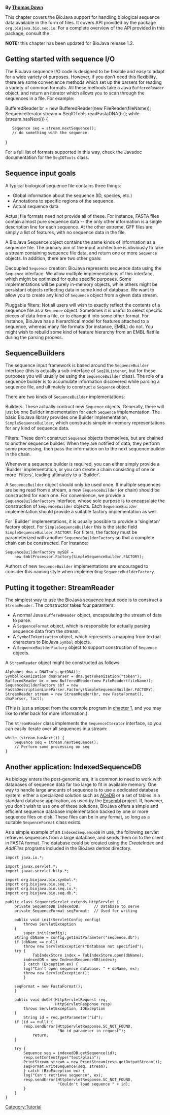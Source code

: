 '''By [mailto:td2@sanger.ac.uk Thomas Down]'''

This chapter covers the BioJava support for handling biological sequence data available in the form of files. It covers API provided by the package <code>org.biojava.bio.seq.io</code>. For a complete overview of the API provided in this package, consult the {{JavaDoc:Documentation}}. 


'''NOTE:''' this chapter has been updated for BioJava release 1.2. 

== Getting started with sequence I/O ==

The BioJava sequence I/O code is designed to be flexible and easy to adapt for a wide variety of purposes. However, if you don't need this flexibility, there are some convenience methods which set up the parsers for reading a variety of common formats. All these methods take a Java <code>BufferedReader</code> object, and return an iterator which allows you to scan through the sequences in a file. For example: 

<java>BufferedReader br = new BufferedReader(new FileReader(fileName));
SequenceIterator stream = SeqIOTools.readFastaDNA(br);
while (stream.hasNext()) {
    Sequence seq = stream.nextSequence();
    // do something with the sequence.
}</java>

For a full list of formats supported in this way, check the Javadoc documentation for the <code>SeqIOTools</code> class.

== Sequence input goals ==

A typical biological sequence file contains three things: 

* Global information about the sequence (ID, species, etc.) 
* Annotations to specific regions of the sequence. 
* Actual sequence data 

Actual file formats need not provide all of these. For instance, FASTA files contain almost pure sequence data -- the only other information is a single description line for each sequence. At the other extreme, GFF files are simply a list of features, with no sequence data in the file. 

A BioJava Sequence object contains the same kinds of information as a sequence file. The primary aim of the input architecture is obviously to take a stream containing sequence file data, and return one or more <code>Sequence</code> objects. In addition, there are two other goals: 

; Decoupled <code>Sequence</code> creation: BioJava represents sequence data using the <code>Sequence</code> interface. We allow multiple implementations of this interface, which might be optimized for quite specific purposes. Some implementations will be purely in-memory objects, while others might be persistant objects reflecting data in some kind of database. We want to allow you to create any kind of <code>Sequence</code> object from a given data stream.

; Pluggable filters: Not all users will wish to exactly reflect the contents of a sequence file as a <code>Sequence</code> object. Sometimes it is useful to select specific pieces of data from a file, or to change it into some other format. For instance, BioJava has a hierarchical model for features attached to a sequence, whereas many file formats (for instance, EMBL) do not. You might wish to rebuild some kind of feature hierarchy from an EMBL flatfile during the parsing process.

== SequenceBuilders ==

The sequence input framework is based around the <code>SequenceBuilder</code> interface (this is actually a sub-interface of <code>SeqIOListener</code>, but for these purposes you will usually be using the <code>SequenceBuilder</code> class). The role of a sequence builder is to accumulate information discovered while parsing a sequence file, and ultimately to construct a <code>Sequence</code> object. 

There are two kinds of <code>SequenceBuilder</code> implementations: 

; Builders: These actually contruct new <code>Sequence</code> objects. Generally, there will just be one Builder implementation for each <code>Sequence</code> implementation. The basic BioJava library provides one Builder implementation, <code>SimpleSequenceBuilder</code>, which constructs simple in-memory representations for any kind of sequence data.

; Filters: These don't construct <code>Sequence</code> objects themselves, but are chained to another sequence builder. When they are notified of data, they perform some processing, then pass the information on to the next sequence builder in the chain.

Whenever a sequence builder is required, you can either simply provide a 'Builder' implementation, or you can create a chain consisting of one or more 'Filters', leading ultimately to a 'Builder'. 

A <code>SequenceBuilder</code> object should only be used once. If multiple sequences are being read from a stream, a new <code>SequenceBuilder</code> (or chain) should be constructed for each one. For convenience, we provide a <code>SequenceBuilderFactory</code> interface, whose sole purpose is to encapsulate the construction of <code>SequenceBuilder</code> objects. Each <code>SequenceBuilder</code> implementation should provide a suitable factory implementation as well. 

For 'Builder' implementations, it is usually possible to provide a 'singleton' factory object. For <code>SimpleSequenceBuilder</code> this is the static field <code>SimpleSequenceBuilder.FACTORY</code>. For filters, the factory must be parameterized with another <code>SequenceBuilderFactory</code> so that a complete chain can be constructed. For instance: 

<pre>SequenceBuilderFactory mySBF = 
    new EmblProcessor.Factory(SimpleSequenceBuilder.FACTORY);</pre>

Authors of new <code>SequenceBuilder</code> implementations are encouraged to consider this naming style when implementing <code>SequenceBuilderFactory</code>.

== Putting it together: StreamReader ==

The simplest way to use the BioJava sequence input code is to construct a <code>StreamReader</code>. The constructor takes four paramters: 

* A normal Java <code>BufferedReader</code> object, encapsulating the stream of data to parse. 
* A <code>SequenceFormat</code> object, which is responsible for actually parsing sequence data from the stream. 
* A <code>SymbolTokenization</code> object, which represents a mapping from textual characters to BioJava <code>Symbol</code> objects. 
* A <code>SequenceBuilderFactory</code> object to support construction of <code>Sequence</code> objects. 

A <code>StreamReader</code> object might be constructed as follows: 

<pre>Alphabet dna = DNATools.getDNA();
SymbolTokenization dnaParser = dna.getTokenization("token");
BufferedReader br = new BufferedReader(new FileReader(fileName));
SequenceBuilderFactory sbf = new FastaDescriptionLineParser.Factory(SimpleSequenceBuilder.FACTORY);
StreamReader stream = new StreamReader(br, new FastaFormat(), dnaParser, fact);</pre>

(This is just a snippet from the example program in [[BioJava:Tutorial:Symbols and SymbolLists|chapter 1]], and you may like to refer back for more information.)

The <code>StreamReader</code> class implements the <code>SequenceIterator</code> interface, so you can easily iterate over all sequences in a stream: 

<pre>while (stream.hasNext()) {
    Sequence seq = stream.nextSequence();
    // Perform some processing on seq
}</pre>

== Another application: IndexedSequenceDB ==

As biology enters the post-genomic era, it is common to need to work with databases of sequence data far too large to fit in available memory. One way to handle large amounts of sequence is to use a dedicated database system: either a specialized solution such as [http://www.acedb.org/ ACeDB] or a set of tables in a standard database application, as used by the [http://www.ensembl.org/ Ensembl] project. If, however, you don't wish to use one of these solutions, BioJava offers a simple and efficient sequence database implementation backed by one or more sequence files on disk. These files can be in any format, so long as a suitable <code>SequenceFormat</code> class exists. 

As a simple example of an <code>IndexedSequenceDB</code> in use, the following servlet retrieves sequences from a large database, and sends them on to the client in FASTA format. The database could be created using the ''CreateIndex'' and ''AddFiles'' programs included in the BioJava demos directory.

<pre>import java.io.*;

import javax.servlet.*;
import javac.servlet.http.*;

import org.biojava.bio.symbol.*;
import org.biojava.bio.seq.*;
import org.biojava.bio.seq.io.*;
import org.biojava.bio.seq.db.*;

public class SequenceServlet extends HttpServlet {
    private SequenceDB indexedDB;      // Database to serve
    private SequenceFormat seqFormat;  // Used for writing

    public void init(ServletConfig config) 
        throws ServletException
    {
        super.init(config);
	String dbName = config.getInitParameter("sequence.db");
	if (dbName == null)
	    throw new ServletException("Database not specified");
	try {
            TabIndexStore index = TabIndexStore.open(dbName);
	    indexedDB = new IndexedSequenceDB(index);
        } catch (Exception ex) {
	    log("Can't open sequence database: " + dbName, ex);
	    throw new ServletException();
        }

	seqFormat = new FastaFormat();
    }

    public void doGet(HttpServletRequest req,
                      HttpServletResponse resp)
        throws ServletException, IOException
    {
        String id = req.getParameter("id");
	if (id == null) {
	    resp.sendError(HttpServletResponse.SC_NOT_FOUND,
	                   "No id parameter in request");
            return;
	}

	try {
	    Sequence seq = indexedDB.getSequence(id);
	    resp.setContentType("text/plain");
	    PrintStream stream = new PrintStream(resp.getOutputStream());
	    seqFormat.writeSequence(seq, stream);
        } catch (BioException ex) {
	    log("Can't retrieve sequence", ex);
	    resp.sendError(HttpServletResponse.SC_NOT_FOUND,
	                   "Couldn't load sequence " + id);
        }
    }
}</pre>

{{Tutorial:Footer}}
[[Category:Tutorial]]